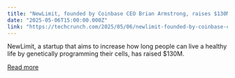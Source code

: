 ```yaml
---
title: "NewLimit, founded by Coinbase CEO Brian Armstrong, raises $130M to develop age-reversing treatments"
date: "2025-05-06T15:00:00.000Z"
link: "https://techcrunch.com/2025/05/06/newlimit-founded-by-coinbase-ceo-brian-armstrong-raises-130m-to-develop-age-reversing-therapies/"
---
```


NewLimit, a startup that aims to increase how long people can live a healthy life by genetically programming their cells, has raised $130M.

[Read more](https://techcrunch.com/2025/05/06/newlimit-founded-by-coinbase-ceo-brian-armstrong-raises-130m-to-develop-age-reversing-therapies/)
